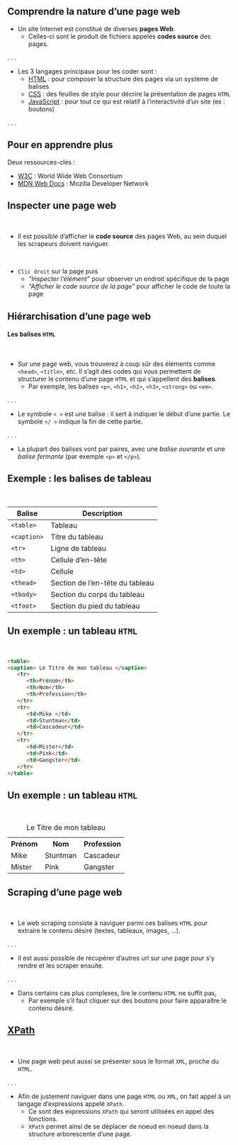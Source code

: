 ## Comprendre la nature d'une page web {.smaller}

- Un site Internet est constitué de diverses __pages Web__.
   + Celles-ci sont le produit de fichiers appelés __codes source__ des pages.

. . .

- Les 3 langages principaux pour les coder sont :
    + [HTML](https://developer.mozilla.org/fr/docs/Web/HTML) : pour composer la structure des pages via un système de balises
    + [CSS](https://developer.mozilla.org/fr/docs/Web/CSS) : des feuilles de style pour décrire la présentation de pages `HTML`
    + [JavaScript](https://developer.mozilla.org/fr/docs/Web/JavaScript) : pour tout ce qui est relatif à l'interactivité d'un site (ex : boutons)

. . .

::: {.callout-tip}
## Pour en apprendre plus

Deux ressources-clés :

- [W3C](https://www.w3.org/) : World Wide Web Consortium
- [MDN Web Docs](https://developer.mozilla.org/fr/docs/Learn/Getting_started_with_the_web) : Mozilla Developer Network
:::

## Inspecter une page web

<br>

- Il est possible d'afficher le __code source__ des pages Web, au sein duquel les scrapeurs doivent naviguer.

<br>

- `Clic droit` sur la page puis
    + _"Inspecter l'élément"_ pour observer un endroit spécifique de la page
    + _"Afficher le code source de la page"_ pour afficher le code de toute la page


## Hiérarchisation d'une page web {.smaller}

#### Les balises `HTML`

<br>

- Sur une page web, vous trouverez à coup sûr des éléments comme ``<head>``, ``<title>``, etc. Il  s'agit des codes qui vous permettent de structurer le contenu d'une page `HTML` et qui s'appellent des **balises**. 
    + Par exemple, les balises ``<p>``, ``<h1>``, ``<h2>``, ``<h3>``, ``<strong>`` ou ``<em>``.

. . .

- Le symbole ``< >`` est une balise : il sert à indiquer le début d'une partie. Le symbole ``</ >`` indique la fin de cette partie.

. . .

- La plupart des balises vont par paires, avec une *balise ouvrante* et une *balise fermante* (par exemple ``<p>`` et ``</p>``).


## Exemple : les balises de tableau

<br>

| Balise      | Description                        |
|-------------|------------------------------------|
| `<table>`   | Tableau                            |
| `<caption>` | Titre du tableau                   |
| `<tr>`      | Ligne de tableau                   |
| `<th>`      | Cellule d'en-tête                  |
| `<td>`      | Cellule                            |
| `<thead>`   | Section de l'en-tête du tableau    |
| `<tbody>`   | Section du corps du tableau        |
| `<tfoot>`   | Section du pied du tableau         |


## Un exemple : un tableau `HTML`

<br>

```html
<table>
<caption> Le Titre de mon tableau </caption>
   <tr>
      <th>Prénom</th>
      <th>Nom</th>
      <th>Profession</th>
   </tr>
   <tr>
      <td>Mike </td>
      <td>Stuntman</td>
      <td>Cascadeur</td>
   </tr>
   <tr>
      <td>Mister</td>
      <td>Pink</td>
      <td>Gangster</td>
   </tr>
</table>
```

## Un exemple : un tableau `HTML`

<br>

<table>
<caption> Le Titre de mon tableau </caption>

   <tr>
      <th>Prénom</th>
      <th>Nom</th>
      <th>Profession</th>
   </tr>
   <tr>
      <td>Mike </td>
      <td>Stuntman</td>
      <td>Cascadeur</td>
   </tr>
   <tr>
      <td>Mister</td>
      <td>Pink</td>
      <td>Gangster</td>
   </tr>
</table>


## Scraping d'une page web

<br>

- Le web scraping consiste à naviguer parmi ces balises `HTML` pour extraire le contenu désiré (textes, tableaux, images, ...).

. . .

- Il est aussi possible de récupérer d'autres url sur une page pour s'y rendre et les scraper ensuite.

. . .

- Dans certains cas plus complexes, lire le contenu `HTML` ne suffit pas,
   + Par exemple s'il faut cliquer sur des boutons pour faire apparaître le contenu désiré.


## [XPath](https://librarycarpentry.org/lc-webscraping/02-xpath/index.html)

<br>

- Une page web peut aussi se présenter sous le format `XML`, proche du `HTML`.

. . .

- Afin de justement naviguer dans une page `HTML` ou `XML`, on fait appel à un langage d'expressions appelé `XPath`.
   + Ce sont des expressions `XPath` qui seront utilisées en appel des fonctions.
   + `XPath` permet ainsi de se déplacer de noeud en noeud dans la structure arborescente d'une page.
